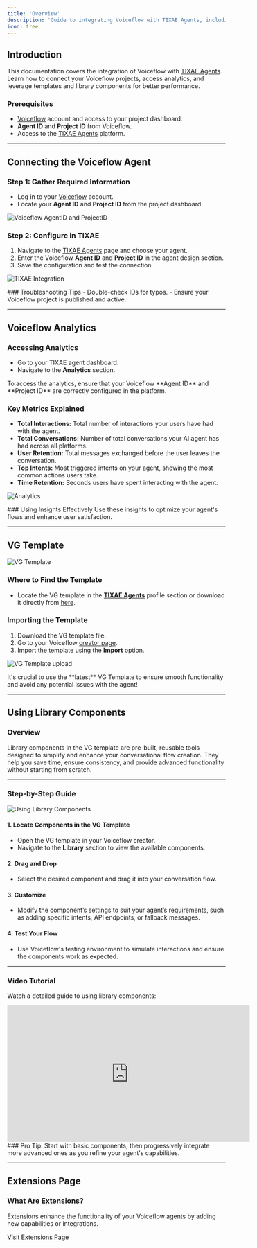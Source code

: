 ```yaml
---
title: 'Overview'
description: 'Guide to integrating Voiceflow with TIXAE Agents, including analytics, templates, and library components.'
icon: tree
---
```


## Introduction
This documentation covers the integration of Voiceflow with [TIXAE Agents](https://voiceglow.org/). Learn how to connect your Voiceflow projects, access analytics, and leverage templates and library components for better performance.

### Prerequisites
- [Voiceflow](https://www.voiceflow.com/) account and access to your project dashboard.
- **Agent ID** and **Project ID** from Voiceflow.
- Access to the [TIXAE Agents](https://voiceglow.org/) platform.

---

## Connecting the Voiceflow Agent

### Step 1: Gather Required Information
- Log in to your [Voiceflow](https://www.voiceflow.com/) account.
- Locate your **Agent ID** and **Project ID** from the project dashboard.

![Voiceflow AgentID and ProjectID](/images/voiceflow/1.gif)

### Step 2: Configure in TIXAE
1. Navigate to the [TIXAE Agents](https://voiceglow.org/) page and choose your agent.
2. Enter the Voiceflow **Agent ID** and **Project ID** in the agent design section.
3. Save the configuration and test the connection.

![TIXAE Integration](/images/voiceflow/2.gif)

<Note>
  ### Troubleshooting Tips
    - Double-check IDs for typos.
    - Ensure your Voiceflow project is published and active.
</Note>

---

## Voiceflow Analytics

### Accessing Analytics
- Go to your TIXAE agent dashboard.
- Navigate to the **Analytics** section.

<Warning>
  To access the analytics, ensure that your Voiceflow **Agent ID** and **Project ID** are correctly configured in the platform.
</Warning>

### Key Metrics Explained
- **Total Interactions:** Total number of interactions your users have had with the agent.
- **Total Conversations:** Number of total conversations your AI agent has had across all platforms.
- **User Retention:** Total messages exchanged before the user leaves the conversation.
- **Top Intents:** Most triggered intents on your agent, showing the most common actions users take.
- **Time Retention:** Seconds users have spent interacting with the agent.

![Analytics](/images/voiceflow/3.gif)

<Tip>
  ### Using Insights Effectively
    Use these insights to optimize your agent's flows and enhance user satisfaction.
</Tip>

---

## VG Template

![VG Template](/images/voiceflow/5.gif)

### Where to Find the Template
- Locate the VG template in the **[TIXAE Agents](https://voiceglow.org/)** profile section or download it directly from [here](https://cdn.voiceglow.org/public/VGLatestTemplate.vf).

### Importing the Template
1. Download the VG template file.
2. Go to your Voiceflow [creator page](https://creator.voiceflow.com/).
3. Import the template using the **Import** option.

![VG Template upload](/images/voiceflow/4.gif)

<Warning>
  It's crucial to use the **latest** VG Template to ensure smooth functionality and avoid any potential issues with the agent!
</Warning>

---

## Using Library Components

### Overview
Library components in the VG template are pre-built, reusable tools designed to simplify and enhance your conversational flow creation. They help you save time, ensure consistency, and provide advanced functionality without starting from scratch.

---

### Step-by-Step Guide

![Using Library Components](/images/voiceflow/6.gif)

#### 1. **Locate Components in the VG Template**
   - Open the VG template in your Voiceflow creator.
   - Navigate to the **Library** section to view the available components.

#### 2. **Drag and Drop**
   - Select the desired component and drag it into your conversation flow.

#### 3. **Customize**
   - Modify the component’s settings to suit your agent’s requirements, such as adding specific intents, API endpoints, or fallback messages.

#### 4. **Test Your Flow**
   - Use Voiceflow's testing environment to simulate interactions and ensure the components work as expected.

---

### Video Tutorial
Watch a detailed guide to using library components:  
<iframe width="560" height="315" src="https://www.youtube.com/embed/M89K1M1d2bA" title="Voiceglow Example 2" frameborder="0" allow="accelerometer; autoplay; clipboard-write; encrypted-media; gyroscope; picture-in-picture" allowfullscreen></iframe>

<Tip>
  ### Pro Tip:
  Start with basic components, then progressively integrate more advanced ones as you refine your agent's capabilities.
</Tip>

---

## Extensions Page

### What Are Extensions?
Extensions enhance the functionality of your Voiceflow agents by adding new capabilities or integrations.

[Visit Extensions Page](/integration/Voiceflow/extensions)

